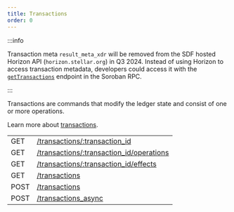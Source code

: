 ```yaml
---
title: Transactions
order: 0
---
```


:::info

Transaction meta `result_meta_xdr` will be removed from the SDF hosted Horizon API (`horizon.stellar.org`) in Q3 2024. Instead of using Horizon to access transaction metadata, developers could access it with the [`getTransactions`](../../../../rpc/api-reference/methods/getTransactions.mdx) endpoint in the Soroban RPC.

:::


Transactions are commands that modify the ledger state and consist of one or more operations.

Learn more about [transactions](../../../../../learn/glossary.mdx#transaction).

<EndpointsTable title="Endpoints">

|      |                                                                                              |
| ---- | -------------------------------------------------------------------------------------------- |
| GET  | [/transactions/:transaction_id](../../retrieve-a-transaction.api.mdx)                        |
| GET  | [/transactions/:transaction_id/operations](../../retrieve-a-transactions-operations.api.mdx) |
| GET  | [/transactions/:transaction_id/effects](../../retrieve-a-transactions-effects.api.mdx)       |
| GET  | [/transactions](../../list-all-transactions.api.mdx)                                         |
| POST | [/transactions](../../submit-a-transaction.api.mdx)                                          |
| POST | [/transactions_async](../../submit-async-transaction.api.mdx)                                |

</EndpointsTable>
